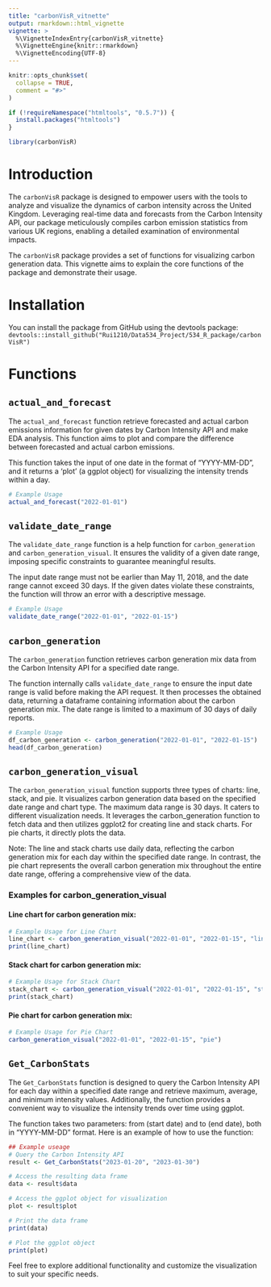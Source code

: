 ```yaml
---
title: "carbonVisR_vitnette"
output: rmarkdown::html_vignette
vignette: >
  %\VignetteIndexEntry{carbonVisR_vitnette}
  %\VignetteEngine{knitr::rmarkdown}
  %\VignetteEncoding{UTF-8}
---
```


```r
knitr::opts_chunk$set(
  collapse = TRUE,
  comment = "#>"
)
```

```r
if (!requireNamespace("htmltools", "0.5.7")) {
  install.packages("htmltools")
}
```

```r
library(carbonVisR)
```

# Introduction

The `carbonVisR` package is designed to empower users with the tools to analyze and visualize the dynamics of carbon intensity across the United Kingdom. Leveraging real-time data and forecasts from the Carbon Intensity API, our package meticulously compiles carbon emission statistics from various UK regions, enabling a detailed examination of environmental impacts.

The `carbonVisR` package provides a set of functions for visualizing carbon generation data. This vignette aims to explain the core functions of the package and demonstrate their usage.

# Installation

You can install the package from GitHub using the devtools package:
`devtools::install_github("Rui1210/Data534_Project/534_R_package/carbonVisR")`

# Functions

## `actual_and_forecast`

The `actual_and_forecast` function retrieve forecasted and actual carbon emissions information for given dates by Carbon Intensity API and make EDA analysis. This function aims to plot and compare the difference between forecasted and actual carbon emissions. 

This function takes the input of one date in the format of "YYYY-MM-DD", and it returns a 'plot' (a ggplot object) for visualizing the intensity trends within a day.


```r
# Example Usage
actual_and_forecast("2022-01-01")
```


## `validate_date_range`

The `validate_date_range` function is a help function for `carbon_generation` and `carbon_generation_visual`. It ensures the validity of a given date range, imposing specific constraints to guarantee meaningful results.

The input date range must not be earlier than May 11, 2018, and the date range cannot exceed 30 days. If the given dates violate these constraints, the function will throw an error with a descriptive message.

```r
# Example Usage
validate_date_range("2022-01-01", "2022-01-15")
```

## `carbon_generation`

The `carbon_generation` function retrieves carbon generation mix data from the Carbon Intensity API for a specified date range.

The function internally calls `validate_date_range` to ensure the input date range is valid before making the API request. It then processes the obtained data, returning a dataframe containing information about the carbon generation mix. The date range is limited to a maximum of 30 days of daily reports.

```r
# Example Usage
df_carbon_generation <- carbon_generation("2022-01-01", "2022-01-15")
head(df_carbon_generation)
```

## `carbon_generation_visual`

The `carbon_generation_visual` function supports three types of charts: line, stack, and pie. It visualizes carbon generation data based on the specified date range and chart type. The maximum data range is 30 days. It caters to different visualization needs. It leverages the carbon_generation function to fetch data and then utilizes ggplot2 for creating line and stack charts. For pie charts, it directly plots the data.

Note: The line and stack charts use daily data, reflecting the carbon generation mix for each day within the specified date range. In contrast, the pie chart represents the overall carbon generation mix throughout the entire date range, offering a comprehensive view of the data.

### Examples for carbon_generation_visual

#### Line chart for carbon generation mix:

```r
# Example Usage for Line Chart
line_chart <- carbon_generation_visual("2022-01-01", "2022-01-15", "line")
print(line_chart)

```

#### Stack chart for carbon generation mix:

```r
# Example Usage for Stack Chart
stack_chart <- carbon_generation_visual("2022-01-01", "2022-01-15", "stack")
print(stack_chart)

```

#### Pie chart for carbon generation mix:

```r
# Example Usage for Pie Chart
carbon_generation_visual("2022-01-01", "2022-01-15", "pie")

```

## `Get_CarbonStats`

The `Get_CarbonStats` function is designed to query the Carbon Intensity API for each day within a specified date range and retrieve maximum, average, and minimum intensity values. Additionally, the function provides a convenient way to visualize the intensity trends over time using ggplot.

The function takes two parameters: from (start date) and to (end date), both in "YYYY-MM-DD" format. Here is an example of how to use the function:


```r
## Example useage
# Query the Carbon Intensity API
result <- Get_CarbonStats("2023-01-20", "2023-01-30")

# Access the resulting data frame
data <- result$data

# Access the ggplot object for visualization
plot <- result$plot

# Print the data frame
print(data)

# Plot the ggplot object
print(plot)
```

Feel free to explore additional functionality and customize the visualization to suit your specific needs.
